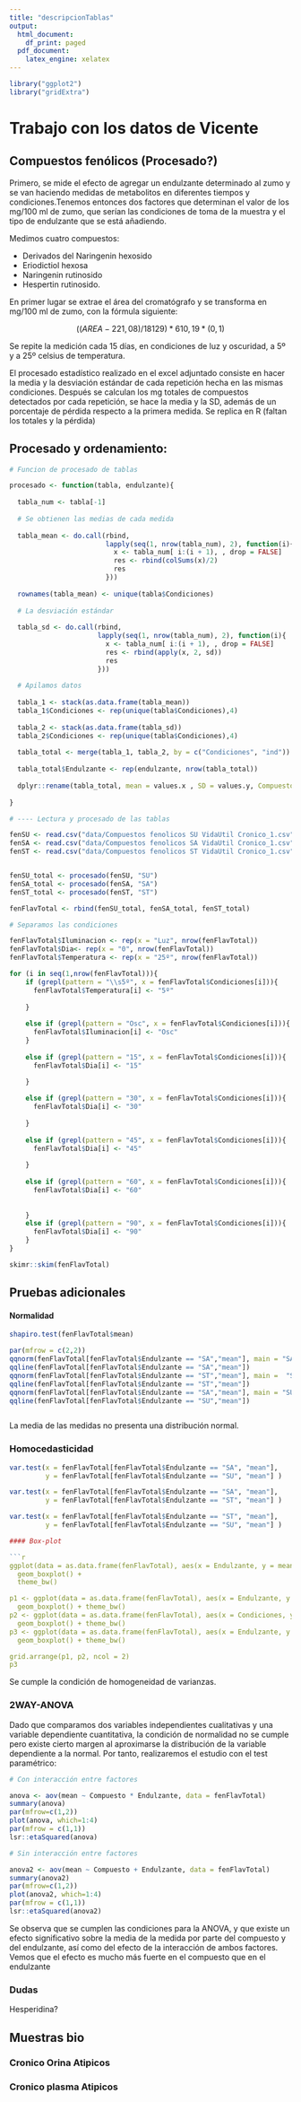 ---
title: "descripcionTablas"
output:
  html_document:
    df_print: paged
  pdf_document:
    latex_engine: xelatex
---

```{r librerias, echo=FALSE}
library("ggplot2")
library("gridExtra")

```
# Trabajo con los datos de Vicente

## Compuestos fenólicos (Procesado?)

Primero, se mide el efecto de agregar un endulzante determinado al zumo y se van haciendo medidas de metabolitos en diferentes tiempos y condiciones.Tenemos entonces dos factores que determinan el valor de los mg/100 ml de zumo, que serían las condiciones de toma de la muestra y el tipo de endulzante que se está añadiendo.  

Medimos cuatro compuestos: 

* Derivados del Naringenin hexosido
- Eriodictiol hexosa
- Naringenin rutinosido 
- Hespertin rutinosido.

En primer lugar se extrae el área del cromatógrafo y se transforma en mg/100 ml de zumo, con la fórmula siguiente:

$$((AREA-221,08)/18129)*610,19*(0,1)$$

Se repite la medición cada 15 días, en condiciones de luz y oscuridad, a 5º y a 25º celsius de temperatura.

El procesado estadístico realizado en el excel adjuntado consiste en hacer la media y la desviación estándar de cada repetición hecha en las mismas condiciones. Después se calculan los mg totales de compuestos detectados por cada repetición, se hace la media y la SD, además de un porcentaje de pérdida respecto a la primera medida. Se replica en R (faltan los totales y la pérdida)

## Procesado y ordenamiento:

```{r Procesado, echo=TRUE}

# Funcion de procesado de tablas

procesado <- function(tabla, endulzante){
  
  tabla_num <- tabla[-1]
  
  # Se obtienen las medias de cada medida
  
  tabla_mean <- do.call(rbind, 
                        lapply(seq(1, nrow(tabla_num), 2), function(i){
                          x <- tabla_num[ i:(i + 1), , drop = FALSE]
                          res <- rbind(colSums(x)/2)
                          res
                        }))
  
  rownames(tabla_mean) <- unique(tabla$Condiciones)
  
  # La desviación estándar
  
  tabla_sd <- do.call(rbind, 
                      lapply(seq(1, nrow(tabla_num), 2), function(i){
                        x <- tabla_num[ i:(i + 1), , drop = FALSE]
                        res <- rbind(apply(x, 2, sd))
                        res
                      }))
  
  # Apilamos datos
  
  tabla_1 <- stack(as.data.frame(tabla_mean))
  tabla_1$Condiciones <- rep(unique(tabla$Condiciones),4)
  
  tabla_2 <- stack(as.data.frame(tabla_sd))
  tabla_2$Condiciones <- rep(unique(tabla$Condiciones),4)
  
  tabla_total <- merge(tabla_1, tabla_2, by = c("Condiciones", "ind"))
  
  tabla_total$Endulzante <- rep(endulzante, nrow(tabla_total))
  
  dplyr::rename(tabla_total, mean = values.x , SD = values.y, Compuesto = ind)
  
}

# ---- Lectura y procesado de las tablas

fenSU <- read.csv("data/Compuestos fenolicos SU VidaUtil Cronico_1.csv", sep = ";", dec = ",")
fenSA <- read.csv("data/Compuestos fenolicos SA VidaUtil Cronico_1.csv", sep = ";", dec = ",")
fenST <- read.csv("data/Compuestos fenolicos ST VidaUtil Cronico_1.csv", sep = ";", dec = ",")


fenSU_total <- procesado(fenSU, "SU")
fenSA_total <- procesado(fenSA, "SA")
fenST_total <- procesado(fenST, "ST")

fenFlavTotal <- rbind(fenSU_total, fenSA_total, fenST_total)

# Separamos las condiciones

fenFlavTotal$Iluminacion <- rep(x = "Luz", nrow(fenFlavTotal))
fenFlavTotal$Dia<- rep(x = "0", nrow(fenFlavTotal))
fenFlavTotal$Temperatura <- rep(x = "25º", nrow(fenFlavTotal))

for (i in seq(1,nrow(fenFlavTotal))){
    if (grepl(pattern = "\\s5º", x = fenFlavTotal$Condiciones[i])){
      fenFlavTotal$Temperatura[i] <- "5º"
    
    }
    
    else if (grepl(pattern = "Osc", x = fenFlavTotal$Condiciones[i])){
      fenFlavTotal$Iluminacion[i] <- "Osc"  
    }
    
    else if (grepl(pattern = "15", x = fenFlavTotal$Condiciones[i])){
      fenFlavTotal$Dia[i] <- "15"  
      
    }

    else if (grepl(pattern = "30", x = fenFlavTotal$Condiciones[i])){
      fenFlavTotal$Dia[i] <- "30"  
    
    }
  
    else if (grepl(pattern = "45", x = fenFlavTotal$Condiciones[i])){
      fenFlavTotal$Dia[i] <- "45"  
    
    }
    
    else if (grepl(pattern = "60", x = fenFlavTotal$Condiciones[i])){
      fenFlavTotal$Dia[i] <- "60"  
    
      
    }
    else if (grepl(pattern = "90", x = fenFlavTotal$Condiciones[i])){
      fenFlavTotal$Dia[i] <- "90"  
    }
}

skimr::skim(fenFlavTotal)


```








## Pruebas adicionales

#### Normalidad

``` {r normalidad, echo = TRUE }


shapiro.test(fenFlavTotal$mean)

par(mfrow = c(2,2))
qqnorm(fenFlavTotal[fenFlavTotal$Endulzante == "SA","mean"], main = "SA")
qqline(fenFlavTotal[fenFlavTotal$Endulzante == "SA","mean"])
qqnorm(fenFlavTotal[fenFlavTotal$Endulzante == "ST","mean"], main =  "ST")
qqline(fenFlavTotal[fenFlavTotal$Endulzante == "ST","mean"])
qqnorm(fenFlavTotal[fenFlavTotal$Endulzante == "SA","mean"], main = "SU")
qqline(fenFlavTotal[fenFlavTotal$Endulzante == "SU","mean"])



```

La media de las medidas no presenta una distribución normal.

### Homocedasticidad

``` {r homocedasticidad, echo = TRUE }

var.test(x = fenFlavTotal[fenFlavTotal$Endulzante == "SA", "mean"],
         y = fenFlavTotal[fenFlavTotal$Endulzante == "SU", "mean"] )

var.test(x = fenFlavTotal[fenFlavTotal$Endulzante == "SA", "mean"],
         y = fenFlavTotal[fenFlavTotal$Endulzante == "ST", "mean"] )

var.test(x = fenFlavTotal[fenFlavTotal$Endulzante == "ST", "mean"],
         y = fenFlavTotal[fenFlavTotal$Endulzante == "SU", "mean"] )

#### Box-plot

```{r box-plot, echo=TRUE}


ggplot(data = as.data.frame(fenFlavTotal), aes(x = Endulzante, y = mean, color = Endulzante)) +
  geom_boxplot() +
  theme_bw()

p1 <- ggplot(data = as.data.frame(fenFlavTotal), aes(x = Endulzante, y = mean)) + 
  geom_boxplot() + theme_bw()
p2 <- ggplot(data = as.data.frame(fenFlavTotal), aes(x = Condiciones, y = mean)) +
  geom_boxplot() + theme_bw()
p3 <- ggplot(data = as.data.frame(fenFlavTotal), aes(x = Endulzante, y = mean, colour = Condiciones)) +
  geom_boxplot() + theme_bw()

grid.arrange(p1, p2, ncol = 2)
p3

```


Se cumple la condición de homogeneidad de varianzas. 

### 2WAY-ANOVA

Dado que comparamos dos variables independientes cualitativas y una variable
dependiente cuantitativa, la condición de normalidad no se cumple pero existe
cierto margen al aproximarse la distribución de la variable dependiente a la 
normal. Por tanto, realizaremos el estudio con el test paramétrico:

```{r 2way-ANOVA, echo=TRUE}
# Con interacción entre factores

anova <- aov(mean ~ Compuesto * Endulzante, data = fenFlavTotal)
summary(anova)
par(mfrow=c(1,2))
plot(anova, which=1:4)
par(mfrow = c(1,1))
lsr::etaSquared(anova)

# Sin interacción entre factores

anova2 <- aov(mean ~ Compuesto + Endulzante, data = fenFlavTotal)
summary(anova2)
par(mfrow=c(1,2))
plot(anova2, which=1:4)
par(mfrow = c(1,1))
lsr::etaSquared(anova2)


```

Se observa que se cumplen las condiciones para la ANOVA, y que existe un efecto
significativo sobre la media de la medida por parte del compuesto y del 
endulzante, así como del efecto de la interacción de ambos factores. Vemos que
el efecto es mucho más fuerte en el compuesto que en el endulzante




### Dudas

Hesperidina?

## Muestras bio

### Cronico Orina Atipicos

### Cronico plasma Atipicos


